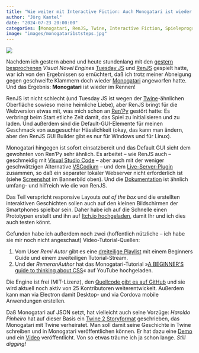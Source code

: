 ```yaml
---
title: "Wie weiter mit Interactive Fiction: Auch Monogatari ist wieder am Start"
author: "Jörg Kantel"
date: "2024-07-23 20:00:00"
categories: [Monogatari, RenJS, Twine, Interactive Fiction, Spieleprogrammierung]
image: "images/monogatari1ststeps.jpg"
---
```


[![](images/monogatari1ststeps-b.jpg)](https://www.flickr.com/photos/schockwellenreiter/53876715094/)

Nachdem ich gestern abend und heute stundenlang mit den [gestern besprochenen](https://kantel.github.io/posts/2024072201_tuesdayjs_renjs/) *Visual Novel Engines* [Tuesday JS](http://cognitiones.kantel-chaos-team.de/multimedia/spieleprogrammierung/tuesdayjs.html) und [RenJS](https://renjs.net/index.html) gespielt hatte, war ich von den Ergebnissen so ernüchtert, daß ich trotz meiner Abneigung gegen geschweifte Klammern doch wieder [Monogatari](https://monogatari.io/) angeworfen hatte. Und das Ergebnis: **Monogatari** ist wieder im Rennen!

RenJS ist nicht schlecht (und Tuesday JS ist wegen der [Twine](http://cognitiones.kantel-chaos-team.de/multimedia/spieleprogrammierung/twine2.html)-ähnlichen Oberfläche sowieso meine heimliche Liebe), aber RenJS bringt für die Webversion etwas mit, was mich schon an [Ren'Py](http://cognitiones.kantel-chaos-team.de/multimedia/spieleprogrammierung/renpy.html) gestört hatte: Es verbringt beim Start etliche Zeit damit, das Spiel zu initialisieren und zu laden. Und außerdem sind die Default-GUI-Elemente für meinen Geschmack von ausgesuchter Hässlichkeit (okay, das kann man ändern, aber den RenJS GUI Builder gibt es nur für Windows und für Linux).

Monogatari hingegen ist sofort einsatzbereit und das Default GUI sieht dem gewohnten von Ren'Py sehr ähnlich. Es arbeitet -- wie RenJS auch -- geschmeidig mit [Visual Studio Code](http://cognitiones.kantel-chaos-team.de/produktivitaet/visualstudiocode.html) -- aber auch mit der weniger geschwätzigen Alternative [VSCodium](https://vscodium.com/) -- und dem [Live-Server-Plugin](https://ritwickdey.github.io/vscode-live-server/) zusammen, so daß ein separater lokaler Webserver nicht erforderlich ist (siehe [Screenshot](https://www.flickr.com/photos/schockwellenreiter/53876715094/) im Bannerbild oben). Und die [Dokumentation](https://developers.monogatari.io/documentation) ist ähnlich umfang- und hilfreich wie die von RenJS.

Das Teil verspricht responsive Layouts *out of the box* und die erstellten interaktiven Geschichten sollen auch auf den kleinen Bildschirmen der Smartphones spielbar sein. Daher habe ich auf die Schnelle einen Prototypen erstellt und ihn auf [Itch.io hochgeladen](https://kantel.itch.io/monogatari-first-steps), damit Ihr und ich dies auch testen könnt.

Gefunden habe ich außerdem noch zwei (hoffentlich nützliche -- ich habe sie mir noch nicht angeschaut) Video-Tutorial-Quellen:

1. Vom User *Remi Autor* gibt es eine [dreiteilige Playlist](https://www.youtube.com/playlist?list=PLi8AjZd1QKBAODR2AoWLgpPZIYysolIkG) mit einem Beginners Guide und einem zweiteiligen Tutorial-Stream.
2. Und der *RemeranAuthor* hat das Monogatari-Tutorial »[A BEGINNER'S guide to thinking about CSS](https://www.youtube.com/watch?v=az6b9Qu7Qog)« auf YouTube hochgeladen.

Die Engine ist frei (MIT-Lizenz), den [Quellcode gibt es auf GitHub](https://github.com/Monogatari/Monogatari) und sie wird aktuell noch aktiv von 25 Kontributoren weiterentwickelt. Außerdem kann man via Electron damit Desktop- und via Cordova mobile Anwendungen erstellen.

Daß Monogatari auf JSON setzt, hat vielleicht auch seine Vorzüge: *Haroldo Pinheiro* hat auf dieser Basis ein [Twine 2 Storyformat](https://github.com/haroldo-ok/twine-monogatari/) geschrieben, das Monogatari mit Twine verheiratet. Man soll damit seine Geschichte in Twine schreiben und in Monogatari veröffentlichen können. Er hat dazu eine [Demo](https://haroldo-ok-2.github.io/twine-monogatari/v0.2.0/demo.html) und ein [Video](https://www.youtube.com/watch?v=cNW5hKvAsTo) veröffentlicht. Von so etwas träume ich ja schon lange. *Still digging!*
